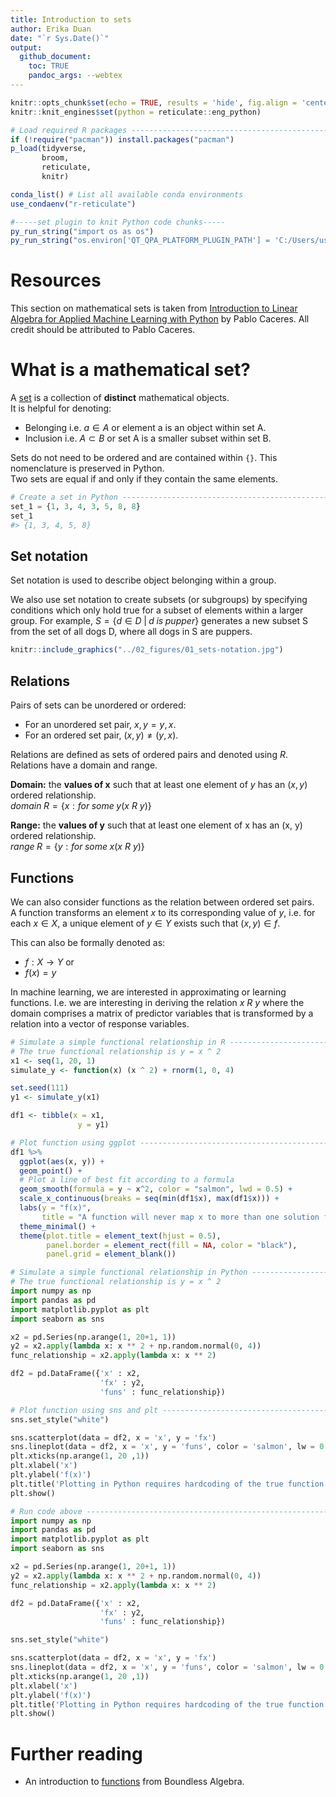 ```yaml
---
title: Introduction to sets  
author: Erika Duan  
date: "`r Sys.Date()`"  
output: 
  github_document:
    toc: TRUE
    pandoc_args: --webtex 
---
```


```r
knitr::opts_chunk$set(echo = TRUE, results = 'hide', fig.align = 'center')
knitr::knit_engines$set(python = reticulate::eng_python)
```

```r
# Load required R packages -----------------------------------------------------
if (!require("pacman")) install.packages("pacman") 
p_load(tidyverse,
       broom, 
       reticulate,
       knitr) 

conda_list() # List all available conda environments
use_condaenv("r-reticulate") 
```

```r
#-----set plugin to knit Python code chunks-----
py_run_string("import os as os")
py_run_string("os.environ['QT_QPA_PLATFORM_PLUGIN_PATH'] = 'C:/Users/user/Anaconda3/envs/r-reticulate/Library/plugins/platforms'")    
```


# Resources   

This section on mathematical sets is taken from [Introduction to Linear Algebra for Applied Machine Learning with Python](https://pabloinsente.github.io/intro-linear-algebra#vectors) by Pablo Caceres. All credit should be attributed to Pablo Caceres.   


# What is a mathematical set?  

A [set](https://en.wikipedia.org/wiki/Set_(mathematics)) is a collection of **distinct** mathematical objects.     
It is helpful for denoting:

+ Belonging i.e. $a \in A$ or element a is an object within set A.     
+ Inclusion i.e. $A \subset B$ or set A is a smaller subset within set B.           

Sets do not need to be ordered and are contained within `{}`. This nomenclature is preserved in Python.     
Two sets are equal if and only if they contain the same elements.  

```python
# Create a set in Python -------------------------------------------------------   
set_1 = {1, 3, 4, 3, 5, 8, 8}
set_1
#> {1, 3, 4, 5, 8}  
```


## Set notation    

Set notation is used to describe object belonging within a group.  

We also use set notation to create subsets (or subgroups) by specifying conditions which only hold true for a subset of elements within a larger group. For example, $S = \{ d \in D \; | \; d \; is \; pupper \}$ generates a new subset S from the set of all dogs D, where all dogs in S are puppers.   

```r
knitr::include_graphics("../02_figures/01_sets-notation.jpg")
```


## Relations  

Pairs of sets can be unordered or ordered:  

+ For an unordered set pair, $x, y = y, x$.   
+ For an ordered set pair, $(x, y) \neq (y, x)$.   

Relations are defined as sets of ordered pairs and denoted using $R$. Relations have a domain and range.  

**Domain:** the **values of x** such that at least one element of $y$ has an $(x, y)$ ordered relationship.   
$domain\;R = \{x: for\;some\;y(x\:R\:y)\}$    

**Range:** the **values of y** such that at least one element of x has an (x, y) ordered relationship.   
$range\;R = \{y: for\;some\;x(x\:R\:y)\}$   


## Functions   

We can also consider functions as the relation between ordered set pairs.  
A function transforms an element $x$ to its corresponding value of $y$, i.e. for each $x\in X$, a unique element of $y\in Y$ exists such that $(x,y)\in f$.    

This can also be formally denoted as:   

+ $f:X\to Y$ or
+ $f(x) = y$  

In machine learning, we are interested in approximating or learning functions. I.e. we are interesting in deriving the relation $x \: R \: y$ where the domain comprises a matrix of predictor variables that is transformed by a relation into a vector of response variables.   
 
```r
# Simulate a simple functional relationship in R -------------------------------  
# The true functional relationship is y = x ^ 2   
x1 <- seq(1, 20, 1)
simulate_y <- function(x) (x ^ 2) + rnorm(1, 0, 4)

set.seed(111)
y1 <- simulate_y(x1)

df1 <- tibble(x = x1, 
               y = y1)

# Plot function using ggplot ---------------------------------------------------
df1 %>%
  ggplot(aes(x, y)) +
  geom_point() +
  # Plot a line of best fit according to a formula
  geom_smooth(formula = y ~ x^2, color = "salmon", lwd = 0.5) +   
  scale_x_continuous(breaks = seq(min(df1$x), max(df1$x))) +
  labs(y = "f(x)",
       title = "A function will never map x to more than one solution for y.") + 
  theme_minimal() +
  theme(plot.title = element_text(hjust = 0.5),
        panel.border = element_rect(fill = NA, color = "black"),
        panel.grid = element_blank())
```

```python
# Simulate a simple functional relationship in Python --------------------------  
# The true functional relationship is y = x ^ 2   
import numpy as np  
import pandas as pd  
import matplotlib.pyplot as plt  
import seaborn as sns  

x2 = pd.Series(np.arange(1, 20+1, 1))  
y2 = x2.apply(lambda x: x ** 2 + np.random.normal(0, 4)) 
func_relationship = x2.apply(lambda x: x ** 2) 

df2 = pd.DataFrame({'x' : x2,
                    'fx' : y2,
                    'funs' : func_relationship})

# Plot function using sns and plt ----------------------------------------------
sns.set_style("white") 

sns.scatterplot(data = df2, x = 'x', y = 'fx')
sns.lineplot(data = df2, x = 'x', y = 'funs', color = 'salmon', lw = 0.5)
plt.xticks(np.arange(1, 20 ,1))
plt.xlabel('x')
plt.ylabel('f(x)')
plt.title('Plotting in Python requires hardcoding of the true function.')
plt.show()  
```

```python
# Run code above ---------------------------------------------------------------
import numpy as np  
import pandas as pd  
import matplotlib.pyplot as plt  
import seaborn as sns  

x2 = pd.Series(np.arange(1, 20+1, 1))  
y2 = x2.apply(lambda x: x ** 2 + np.random.normal(0, 4)) 
func_relationship = x2.apply(lambda x: x ** 2) 

df2 = pd.DataFrame({'x' : x2,
                    'fx' : y2,
                    'funs' : func_relationship})

sns.set_style("white") 

sns.scatterplot(data = df2, x = 'x', y = 'fx')
sns.lineplot(data = df2, x = 'x', y = 'funs', color = 'salmon', lw = 0.5)
plt.xticks(np.arange(1, 20 ,1))
plt.xlabel('x')
plt.ylabel('f(x)')
plt.title('Plotting in Python requires hardcoding of the true function.')
plt.show()   
```


# Further reading   

+ An introduction to [functions](https://courses.lumenlearning.com/boundless-algebra/chapter/introduction-to-functions/#:~:text=Functions%20are%20a%20relation%20between,is%20open%20on%20two%20ends) from Boundless Algebra.   
